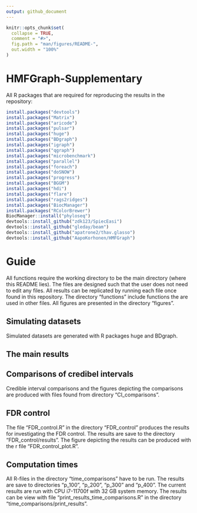 ```yaml
---
output: github_document
---
```


<!-- README.md is generated from README.Rmd. Please edit that file -->

```r
knitr::opts_chunk$set(
  collapse = TRUE,
  comment = "#>",
  fig.path = "man/figures/README-",
  out.width = "100%"
)
```

# HMFGraph-Supplementary

All R packages that are required for reproducing the results in the repository:
```r
install.packages("devtools")
install.packages("Matrix")
install.packages("aricode")
install.packages("pulsar")
install.packages("huge")
install.packages("BDgraph")
install.packages("igraph")
install.packages("qgraph")
install.packages("microbenchmark")
install.packages("parallel")
install.packages("foreach")
install.packages("doSNOW")
install.packages("progress")
install.packages("BGGM")
install.packages("hdi")
install.packages("flare")
install.packages("rags2ridges")
install.packages("BiocManager")
install.packages("RColorBrewer")
BiocManager::install("phyloseq")
devtools::install_github("zdk123/SpiecEasi")
devtools::install_github("gleday/beam")
devtools::install_github("apatrone2/thav.glasso")
devtools::install_github("AapoKorhonen/HMFGraph")
```

# Guide 


All functions require the working directory to be the main directory (where this README lies). The files are designed such that the user does not need to edit any files. All results can be replicated by running each file once found in this repository. The directory "functions" include functions the are used in other files. All figures are presented in the directory "figures".


## Simulating datasets

Simulated datasets are generated with R packages huge and BDgraph.

## The main results


## Comparisons of credibel intervals

Credible interval comparisons and the figures depicting the comparisons are produced with files found from directory "CI_comparisons".

## FDR control

The file "FDR_control.R" in the directory "FDR_control" produces the results for investigating the FDR control. The results are save to the directory "FDR_control/results". The figure depicting the results can be produced with the r file "FDR_control_plot.R".

## Computation times

All R-files in the directory "time_comparisons" have to be run. The results are save to directories "p_100", "p_200", "p_300" and "p_400". The current results are run with CPU i7-11700f with 32 GB system memory. The results can be view with file "print_results_time_comparisons.R" in the directory "time_comparisons/print_results".


